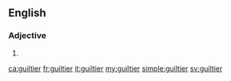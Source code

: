 ==English==

===Adjective===
{{head|en}}

# {{en-comparative of|guilty}}

[[ca:guiltier]]
[[fr:guiltier]]
[[it:guiltier]]
[[my:guiltier]]
[[simple:guiltier]]
[[sv:guiltier]]